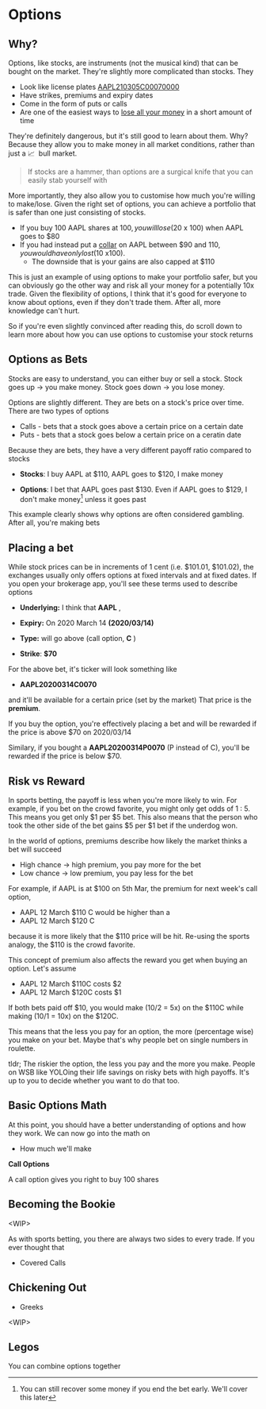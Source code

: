 # Options

## Why?

Options, like stocks, are instruments (not the musical kind) that can be bought on the market. They're slightly more complicated than stocks. They

- Look like license plates [AAPL210305C00070000](https://finance.yahoo.com/quote/AAPL210305C00070000?p=AAPL210305C00070000)
- Have strikes, premiums and expiry dates
- Come in the form of puts or calls
- Are one of the easiest ways to [lose all your money](https://www.reddit.com/r/wallstreetbetsOGs/comments/ltj1ie/gonna_run_this_account_to_the_ground_and_then/) in a short amount of time

They're definitely dangerous, but it's still good to learn about them. Why? Because they allow you to make money in all market conditions, rather than just a <span>📈&nbsp;</span> bull market.

> If stocks are a hammer, than options are a surgical knife that you can easily stab yourself with

More importantly, they also allow you to customise how much you're willing to make/lose. Given the right set of options, you can achieve a portfolio that is safer than one just consisting of stocks.

- If you buy 100 AAPL shares at $100, you will lose ($20 x 100) when AAPL goes to $80
- If you had instead put a [collar](https://www.theoptionsguide.com/the-collar-strategy.aspx) on AAPL between $90 and $110, you would have only lost ($10 x100).
  - The downside that is your gains are also capped at $110

This is just an example of using options to make your portfolio safer, but you can obviously go the other way and risk all your money for a potentially 10x trade. Given the flexibility of options, I think that it's good for everyone to know about options, even if they don't trade them. After all, more knowledge can't hurt.

So if you're even slightly convinced after reading this, do scroll down to learn more about how you can use options to customise your stock returns

## Options as Bets

Stocks are easy to understand, you can either buy or sell a stock. Stock goes up $\rightarrow$ you make money. Stock goes down $\rightarrow$ you lose money.

Options are slightly different. They are bets on a stock's price over time. There are two types of options

- Calls - bets that a stock goes above a certain price on a certain date
- Puts - bets that a stock goes below a certain price on a ceratin date

Because they are bets, they have a very different payoff ratio compared to stocks

- **Stocks**: I buy AAPL at $110, AAPL goes to $120, I make money

- **Options**: I bet that AAPL goes past $130. Even if AAPL goes to $129, I don't make money[^1] unless it goes past

This example clearly shows why options are often considered gambling. After all, you're making bets

[^1]: You can still recover some money if you end the bet early. We'll cover this later

## Placing a bet

While stock prices can be in increments of 1 cent (i.e. $101.01, $101.02), the exchanges usually only offers options at fixed intervals and at fixed dates. If you open your brokerage app, you'll see these terms used to describe options

- **Underlying:** I think that **<Teal>AAPL</Teal>** ,
- **Expiry:** On 2020 March 14 **<Blue>(2020/03/14)</Blue>**

- **Type:** will go above (call option, **<Pink>C</Pink>**
  )

- **Strike**: **<Green>$70</Green>**

For the above bet, it's ticker will look something like

- **<Teal>AAPL</Teal><Blue>20200314</Blue><Pink>C</Pink><Green>0070</Green>**

and it'll be available for a certain price (set by the market) That price is the **<Yellow>premium</Yellow>**.

If you buy the option, you're effectively placing a bet and will be rewarded if the price is above <Green>$70</Green> on <Blue>2020/03/14</Blue>

Similary, if you bought a **<Teal>AAPL</Teal><Blue>20200314</Blue><Pink>P</Pink><Green>0070</Green>** (P instead of C), you'll be rewarded if the price is below $70.

## Risk vs Reward

In sports betting, the payoff is less when you're more likely to win. For example, if you bet on the crowd favorite, you might only get odds of 1 : 5. This means you get only $1 per $5 bet. This also means that the person who took the other side of the bet gains $5 per $1 bet if the underdog won.

In the world of options, premiums describe how likely the market thinks a bet will succeed

- High chance -> high premium, you pay more for the bet
- Low chance -> low premium, you pay less for the bet

For example, if AAPL is at $100 on 5th Mar, the premium for next week's call option,

- AAPL 12 March $110 C would be higher than a
- AAPL 12 March $120 C

because it is more likely that the $110 price will be hit. Re-using the sports analogy, the $110 is the crowd favorite.

This concept of premium also affects the reward you get when buying an option. Let's assume

- AAPL 12 March $110C costs $2
- AAPL 12 March $120C costs $1

If both bets paid off $10, you would make (10/2 = 5x) on the $110C while making (10/1 = 10x) on the $120C.

This means that the less you pay for an option, the more (percentage wise) you make on your bet. Maybe that's why people bet on single numbers in roulette.

tldr; The riskier the option, the less you pay and the more you make. People on WSB like YOLOing their life savings on risky bets with high payoffs. It's up to you to decide whether you want to do that too.

## Basic Options Math

At this point, you should have a better understanding of options and how they work. We can now go into the math on

- How much we'll make

**Call Options**

A call option gives you right to buy 100 shares

## Becoming the Bookie

<WIP\>

As with sports betting, you there are always two sides to every trade. If you ever thought that

- <Link to="covered_calls">Covered Calls</Link>

## Chickening Out

- <Link to="covered_calls">Greeks</Link>

<WIP\>

## Legos

You can combine options together
